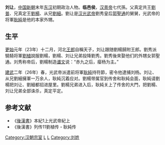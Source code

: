 {{Otheruses|劉讓}}
'''刘让'''{{BD|？||26年||catIdx=L劉}}，[[中国|中国]][[新朝|新朝]]末年[[东汉|东汉]]初期政治人物。'''临邑侯'''，[[汉景帝|汉景帝]]七代孫。父真定共王[[劉普|劉普]]、兄真定王[[劉楊|劉楊]]、从兄[[劉細|劉細]]。劉让是[[汉光武帝|汉光武帝]]劉秀皇后[[郭聖通|郭聖通]]的舅舅，光武帝的将軍[[耿純|耿純]]是他的本家外甥。

== 生平 ==
[[更始_(漢朝)|更始]]元年（23年）十二月，河北[[王郎|王郎]]自稱天子，刘让跟随劉楊歸附王郎。劉秀派驍騎将軍[[刘植_(汉朝)|劉植]]說服劉楊，劉楊、刘让兄弟投降劉秀。劉秀後來娶他们的外甥女郭聖通。刘秀称帝后，劉楊制造[[谶|谶]][[文|文]]说：“赤九之后，瘿杨为主。”

[[建武_(东汉)|建武]]二年（26年）春，光武帝派遣前将軍[[耿純|耿純]]持符節，密令他逮捕刘杨。刘让、从兄劉細擁軍一万余人，耿純沉着应对。劉楊带属官到传舍和耿純会面，耿純请劉楊把刘让、劉細都招进屋里。劉楊兄弟进入后，耿純关上了传舍的大門，把劉楊、刘让兄弟全部诛杀，真定平定。

==参考文献==
*《[[後漢書|後漢書]]》本紀1上光武帝紀上 
*《後漢書》列传11劉植传・耿純传

[[Category:汉朝宗室|Category:汉朝宗室]]
[[Category:新朝民變人物|L]]
[[Category:东汉列侯|L]]
[[Category:刘姓|Category:刘姓]]
